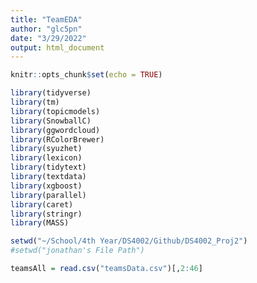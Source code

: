 ```yaml
---
title: "TeamEDA"
author: "glc5pn"
date: "3/29/2022"
output: html_document
---
```


```r
knitr::opts_chunk$set(echo = TRUE)

library(tidyverse)
library(tm)
library(topicmodels)
library(SnowballC)
library(ggwordcloud)
library(RColorBrewer)
library(syuzhet)
library(lexicon)
library(tidytext)
library(textdata)
library(xgboost)
library(parallel)
library(caret)
library(stringr)
library(MASS)
```


```r
setwd("~/School/4th Year/DS4002/Github/DS4002_Proj2")
#setwd("jonathan's File Path")

teamsAll = read.csv("teamsData.csv")[,2:46]

```
